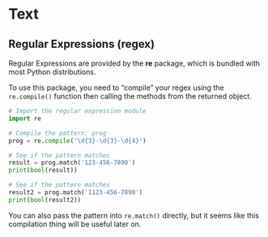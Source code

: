 # Text

## Regular Expressions (regex)

Regular Expressions are provided by the **re** package, which is bundled with
most Python distributions.

To use this package, you need to "compile" your regex using the `re.compile()`
function then calling the methods from the returned object.

```python
# Import the regular expression module
import re

# Compile the pattern: prog
prog = re.compile('\d{3}-\d{3}-\d{4}')

# See if the pattern matches
result = prog.match('123-456-7890')
print(bool(result))

# See if the pattern matches
result2 = prog.match('1123-456-7890')
print(bool(result2))
```

You can also pass the pattern into `re.match()` directly, but it seems like 
this compilation thing will be useful later on.
